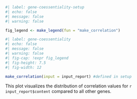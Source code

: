 ```r
#| label: gene-coessentiality-setup
#| echo: false
#| message: false
#| warning: false

fig_legend <- make_legend(fun = "make_correlation")
```

```r
#| label: gene-coessentiality
#| echo: false
#| message: false
#| warning: false
#| fig-cap: !expr fig_legend
#| fig-height: 7.5
#| fig-width: 12

make_correlation(input = input_report) #defined in setup
```
  
This plot visualizes the distribution of correlation values for `r input_report$content` compared to all other genes.  
